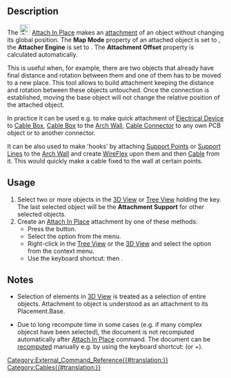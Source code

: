 <languages/>
<translate>

{{Docnav
|[[Cables_SupportLine|SupportLine]]
|[[Cables_DeactivateAttachment|DeactivateAttachment]]
|[[Cables_Workbench|Cables]]
|IconL=Cables_SupportLine.svg
|IconR=Cables_DeactivateAttachment.svg
|IconC=Cables_workbench_icon.svg
}}

{{GuiCommand
|Name=Cables AttachInPlace
|MenuLocation=Cable Support → Attach In Place
|Workbenches=[[Cables_Workbench|Cables]]
|Shortcut={{KEY|X}} {{KEY|A}}
|Version=0.3.0
|SeeAlso=[[Cables_DeactivateAttachment|Cables DeactivateAttachment]]
}}

==Description==

The [[Image:Cables_AttachInPlace.svg|24px]] [[Cables_AttachInPlace|Attach In Place]] makes an [[Part_EditAttachment| attachment]] of an object without changing its global position. The '''Map Mode''' property of an attached object is set to {{Value|Object XY}}, the '''Attacher Engine''' is set to {{Value|Engine 3D}}. The '''Attachment Offset''' property is calculated automatically.

This is useful when, for example, there are two objects that already have final distance and rotation between them and one of them has to be moved to a new place. This tool allows to build attachment keeping the distance and rotation between these objects untouched. Once the connection is established, moving the base object will not change the relative position of the attached object.

In practice it can be used e.g. to make quick attachment of [[Cables_ElectricalDevice|Electrical Device]] to [[Cables_CableBox|Cable Box]], [[Cables_CableBox|Cable Box]] to the [[Arch_Wall|Arch Wall]], [[Cables_CableConnector|Cable Connector]] to any own PCB object or to another connector.

It can be also used to make 'hooks' by attaching [[Cables_SupportPoint|Support Point]]s or [[Cables_SupportLine|Support Line]]s to the [[Arch_Wall|Arch Wall]] and create [[Cables_WireFlex|WireFlex]] upon them and then [[Cables_Cable|Cable]] from it. This would quickly make a cable fixed to the wall at certain points.

==Usage==

# Select two or more objects in the [[3D_View|3D View]] or [[Tree_View|Tree View]] holding the {{KEY|CTRL}} key. The last selected object will be the '''Attachment Support''' for other selected objects.
# Create an [[Cables_AttachInPlace|Attach In Place]] attachment by one of these methods:
#* Press the {{Button|[[Image:Cables_AttachInPlace.svg|16px]] [[Cables_AttachInPlace|Attach In Place]]}} button.
#* Select the {{MenuCommand|Cable Support → [[Image:Cables_AttachInPlace.svg|16px]] Attach In Place}} option from the menu.
#* Right-click in the [[Tree_View|Tree View]] or the [[3D_View|3D View]] and select the {{MenuCommand|Cable Support → [[Image:Cables_AttachInPlace.svg|16px]] Attach In Place}} option from the context menu.
#* Use the keyboard shortcut: {{KEY|X}} then {{KEY|A}}.

==Notes==

* Selection of elements in [[3D_View|3D View]] is treated as a selection of entire objects. Attachment to object is understood as an attachment to its Placement.Base.

* Due to long recompute time in some cases (e.g. if many complex objecst have been selected), the document is not recomputed automatically after [[Cables_AttachInPlace|Attach In Place]] command. The document can be [[Std_Refresh|recomputed]] manually e.g. by using the keyboard shortcut: {{KEY|F5}} (or {{KEY|Ctrl}}+{{KEY|R}}).


{{Docnav
|[[Cables_SupportLine|SupportLine]]
|[[Cables_DeactivateAttachment|DeactivateAttachment]]
|[[Cables_Workbench|Cables]]
|IconL=Cables_SupportLine.svg
|IconR=Cables_DeactivateAttachment.svg
|IconC=Cables_workbench_icon.svg
}}


</translate>
[[Category:External_Command_Reference{{#translation:}}]]
[[Category:Cables{{#translation:}}]]